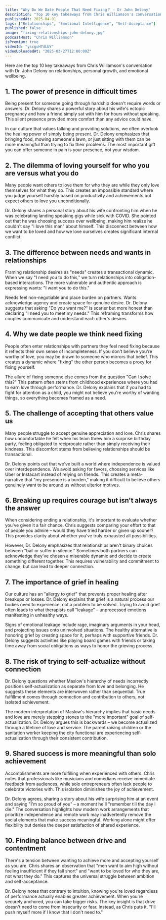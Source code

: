 ```yaml
---
title: "Why Do We Date People That Need Fixing？ - Dr John Delony"
description: "Top 10 key takeaways from Chris Williamson's conversation with Dr. John Delony on relationships, personal growth, and emotional wellbeing."
publishedAt: 2025-04-01
tags: ["Relationships", "Emotional Intelligence", "Self-Acceptance"]
published: false
image: "fixing-relationships-john-delony.jpg"
podcastHost: "Chris Williamson"
isPremium: true
videoId: "yscguH7dLbY"
videoUploadedAt: "2025-03-27T12:00:00Z"
---
```



<PodcastSummaryPageLayout frontmatter={frontmatter}>

Here are the top 10 key takeaways from Chris Williamson's conversation with Dr. John Delony on relationships, personal growth, and emotional wellbeing.

## 1. The power of presence in difficult times

Being present for someone going through hardship doesn't require words or answers. Dr. Delony shares a powerful story about his wife's ectopic pregnancy and how a friend simply sat with him for hours without speaking. This silent presence provided more comfort than any advice could have.

In our culture that values talking and providing solutions, we often overlook the healing power of simply being present. Dr. Delony emphasizes that bringing food, mowing someone's lawn, or just sitting with them can be more meaningful than trying to fix their problems. The most important gift you can offer someone in pain is your presence, not your wisdom.

## 2. The dilemma of loving yourself for who you are versus what you do

Many people want others to love them for who they are while they only love themselves for what they do. This creates an impossible standard where you judge yourself harshly based on productivity and achievements but expect others to love you unconditionally.

Dr. Delony shares a personal story about his wife confronting him when he was celebrating landing speaking gigs while sick with COVID. She pointed out that he was choosing success over wellbeing, making him realize he couldn't say "I love this man" about himself. This disconnect between how we want to be loved and how we love ourselves creates significant internal conflict.

## 3. The difference between needs and wants in relationships

Framing relationship desires as "needs" creates a transactional dynamic. When we say "I need you to do this," we turn relationships into obligation-based interactions. The more vulnerable and authentic approach is expressing wants: "I want you to do this."

Needs feel non-negotiable and place burden on partners. Wants acknowledge agency and create space for genuine desire. Dr. Delony suggests that asking "Do you want me?" is scarier but more honest than declaring "I need you to meet my needs." This reframing transforms how couples communicate and understand each other's desires.

## 4. Why we date people we think need fixing

People often enter relationships with partners they feel need fixing because it reflects their own sense of incompleteness. If you don't believe you're worthy of love, you may be drawn to someone who mirrors that belief. This creates a dynamic where "fixing" the other person becomes a proxy for fixing yourself.

The allure of fixing someone else comes from the question "Can I solve this?" This pattern often stems from childhood experiences where you had to earn love through performance. Dr. Delony explains that if you had to fight for attention as a child, you might not believe you're worthy of wanting things, so everything becomes framed as a need.

## 5. The challenge of accepting that others value us

Many people struggle to accept genuine appreciation and love. Chris shares how uncomfortable he felt when his team threw him a surprise birthday party, feeling obligated to reciprocate rather than simply receiving their kindness. This discomfort stems from believing relationships should be transactional.

Dr. Delony points out that we've built a world where independence is valued over interdependence. We avoid asking for favors, choosing services like Uber or Instacart instead of relying on friends. This creates a meta-narrative that "my presence is a burden," making it difficult to believe others genuinely want to be around us without ulterior motives.

## 6. Breaking up requires courage but isn't always the answer

When considering ending a relationship, it's important to evaluate whether you've given it a fair chance. Chris suggests comparing your effort to that of people you admire – would they have tried harder or given up sooner? This provides clarity about whether you've truly exhausted all possibilities.

However, Dr. Delony emphasizes that relationships aren't binary choices between "bail or suffer in silence." Sometimes both partners can acknowledge they've chosen a miserable dynamic and decide to create something different together. This requires vulnerability and commitment to change, but can lead to deeper connection.

## 7. The importance of grief in healing

Our culture has an "allergy to grief" that prevents proper healing after breakups or losses. Dr. Delony explains that grief is a natural process our bodies need to experience, not a problem to be solved. Trying to avoid grief often leads to what therapists call "leakage" – unprocessed emotions manifesting in unhealthy ways.

Signs of emotional leakage include rage, imaginary arguments in your head, and projecting issues onto uninvolved situations. The healthy alternative is honoring grief by creating space for it, perhaps with supportive friends. Dr. Delony suggests activities like playing board games with friends or taking time away from social obligations as ways to honor the grieving process.

## 8. The risk of trying to self-actualize without connection

Dr. Delony questions whether Maslow's hierarchy of needs incorrectly positions self-actualization as separate from love and belonging. He suggests these elements are interwoven rather than sequential. True fulfillment comes through connection and contribution to others, not isolated achievement.

The modern interpretation of Maslow's hierarchy implies that basic needs and love are merely stepping stones to the "more important" goal of self-actualization. Dr. Delony argues this is backwards – we become actualized through a lifetime of love and service. The parent raising children or the sanitation worker keeping the city functional are experiencing self-actualization through their consistent contribution.

## 9. Shared success is more meaningful than solo achievement

Accomplishments are more fulfilling when experienced with others. Chris notes that professionals like musicians and comedians receive immediate feedback from audiences, while solo entrepreneurs often lack people to celebrate victories with. This isolation diminishes the joy of achievement.

Dr. Delony agrees, sharing a story about his wife surprising him at an event and saying "I'm so proud of you" – a moment he'll "remember till the day I die." The conversation highlights how modern work arrangements that prioritize independence and remote work may inadvertently remove the social elements that make success meaningful. Working alone might offer flexibility but denies the deeper satisfaction of shared experience.

## 10. Finding balance between drive and contentment

There's a tension between wanting to achieve more and accepting yourself as you are. Chris shares an observation that "men want to aim high without feeling insufficient if they fall short" and "want to be loved for who they are, not what they do." This captures the universal struggle between ambition and self-acceptance.

Dr. Delony notes that contrary to intuition, knowing you're loved regardless of performance actually enables greater achievement. When you're securely anchored, you can take bigger risks. The key insight is that drive doesn't need to come from insecurity or fear. Instead, as Chris puts it, "I'll push myself more if I know that I don't need to."

</PodcastSummaryPageLayout>

